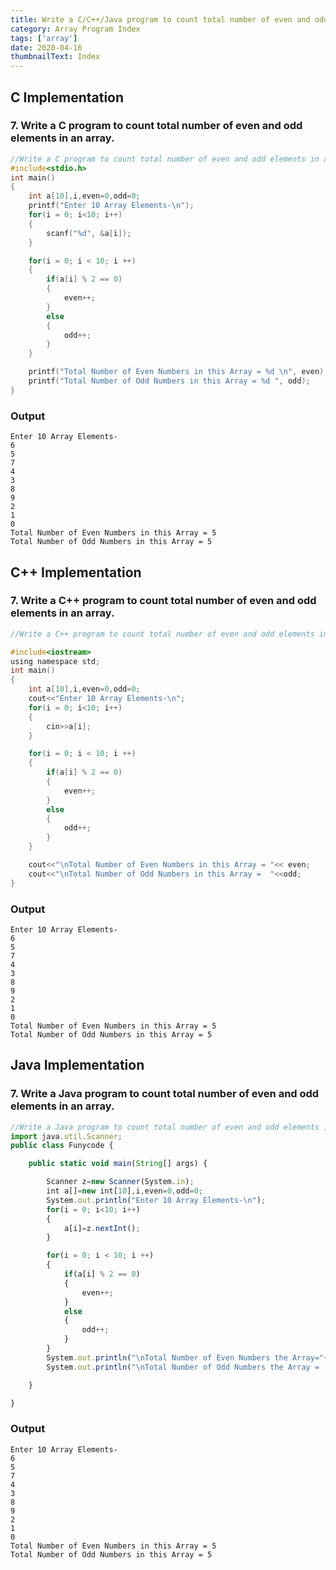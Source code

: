 ```yaml
---
title: Write a C/C++/Java program to count total number of even and odd elements in an array.
category: Array Program Index
tags: ['array']
date: 2020-04-16
thumbnailText: Index
---
```


## C Implementation
### 7. Write a C program to count total number of even and odd elements in an array.
```c
//Write a C program to count total number of even and odd elements in an array.
#include<stdio.h>
int main()
{
    int a[10],i,even=0,odd=0;
    printf("Enter 10 Array Elements-\n");
    for(i = 0; i<10; i++)
    {
        scanf("%d", &a[i]);
    }

    for(i = 0; i < 10; i ++)
    {
        if(a[i] % 2 == 0)
        {
            even++;
        }
        else
        {
            odd++;
        }
    }

    printf("Total Number of Even Numbers in this Array = %d \n", even);
    printf("Total Number of Odd Numbers in this Array = %d ", odd);
}
```
### Output
```
Enter 10 Array Elements-
6
5
7
4
3
8
9
2
1
0
Total Number of Even Numbers in this Array = 5
Total Number of Odd Numbers in this Array = 5
```
## C++ Implementation
### 7. Write a C++ program to count total number of even and odd elements in an array.
```c
//Write a C++ program to count total number of even and odd elements in an array.

#include<iostream>
using namespace std;
int main()
{
    int a[10],i,even=0,odd=0;
    cout<<"Enter 10 Array Elements-\n";
    for(i = 0; i<10; i++)
    {
        cin>>a[i];
    }

    for(i = 0; i < 10; i ++)
    {
        if(a[i] % 2 == 0)
        {
            even++;
        }
        else
        {
            odd++;
        }
    }

    cout<<"\nTotal Number of Even Numbers in this Array = "<< even;
    cout<<"\nTotal Number of Odd Numbers in this Array =  "<<odd;
}
```
### Output
```
Enter 10 Array Elements-
6
5
7
4
3
8
9
2
1
0
Total Number of Even Numbers in this Array = 5
Total Number of Odd Numbers in this Array = 5
```

## Java Implementation
### 7. Write a Java program to count total number of even and odd elements in an array.
```js
//Write a Java program to count total number of even and odd elements in an array.
import java.util.Scanner;
public class Funycode {

    public static void main(String[] args) {

        Scanner z=new Scanner(System.in);
        int a[]=new int[10],i,even=0,odd=0;
        System.out.println("Enter 10 Array Elements-\n");
        for(i = 0; i<10; i++)
        {
            a[i]=z.nextInt();
        }

        for(i = 0; i < 10; i ++)
        {
            if(a[i] % 2 == 0)
            {
                even++;
            }
            else
            {
                odd++;
            }
        }
        System.out.println("\nTotal Number of Even Numbers the Array="+ even);
        System.out.println("\nTotal Number of Odd Numbers the Array =  "+odd);

    }

}
```
### Output
```
Enter 10 Array Elements-
6
5
7
4
3
8
9
2
1
0
Total Number of Even Numbers in this Array = 5
Total Number of Odd Numbers in this Array = 5
```
